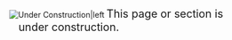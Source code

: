 <div class="emphasisbox">
[[Image:WorkInProgressTools.gif|Under Construction|left]]
<span style="font-size: 140%">This page or section is<br>&nbsp;&nbsp; under construction.</span>
<br /><br />
{{{1}}}
</div>